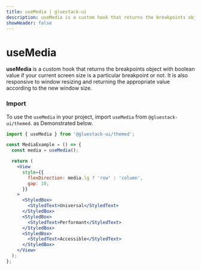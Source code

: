 ```yaml
---
title: useMedia | gluestack-ui
description: useMedia is a custom hook that returns the breakpoints object with boolean value if your current screen size is a particular breakpoint or not.
showHeader: false
---
```



<Meta title="ui/Components/Hooks/useMedia" />

# useMedia

**useMedia** is a custom hook that returns the breakpoints object with boolean value if your current screen size is a particular breakpoint or not. It is also responsive to window resizing and returning the appropriate value according to the new window size.

### Import

To use the `useMedia` in your project, import `useMedia` from `@gluestack-ui/themed`. as Demonstrated below.

```jsx
import { useMedia } from '@gluestack-ui/themed';
```

```jsx
const MediaExample = () => {
  const media = useMedia();

  return (
    <View
      style={{
        flexDirection: media.lg ? 'row' : 'column',
        gap: 10,
      }}
    >
      <StyledBox>
        <StyledText>Universal</StyledText>
      </StyledBox>
      <StyledBox>
        <StyledText>Performant</StyledText>
      </StyledBox>
      <StyledBox>
        <StyledText>Accessible</StyledText>
      </StyledBox>
    </View>
  );
};
```
